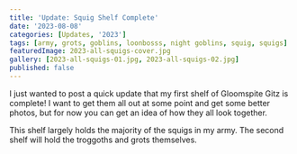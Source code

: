 ```yaml
---
title: 'Update: Squig Shelf Complete'
date: '2023-08-08'
categories: [Updates, '2023']
tags: [army, grots, goblins, loonbosss, night goblins, squig, squigs]
featuredImage: 2023-all-squigs-cover.jpg
gallery: [2023-all-squigs-01.jpg, 2023-all-squigs-02.jpg]
published: false
---
```


I just wanted to post a quick update that my first shelf of Gloomspite Gitz is complete! I want to get them all out
at some point and get some better photos, but for now you can get an idea of how they all look together.

This shelf largely holds the majority of the squigs in my army. The second shelf will hold the troggoths and grots
themselves.
